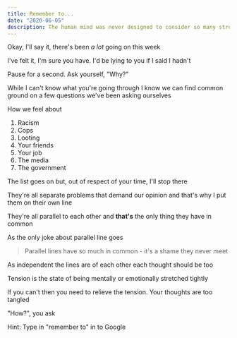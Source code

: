 ```yaml
---
title: Remember to...
date: "2020-06-05"
description: The human mind was never designed to consider so many strong signals at the same time
---
```


Okay, I'll say it, there's been _a lot_ going on this week

I've felt it, I'm sure you have. I'd be lying to you if I said I hadn't

Pause for a second. Ask yourself, "Why?"

While I can't know what you're going through I know we can find common ground on a few questions we've been asking ourselves

How we feel about

1. Racism
2. Cops
3. Looting
4. Your friends
5. Your job
6. The media
7. The government

The list goes on but, out of respect of your time, I'll stop there

They're all separate problems that demand our opinion and that's why I put them on their own line

They're all parallel to each other and **that's** the only thing they have in common

As the only joke about parallel line goes

> Parallel lines have so much in common - it's a shame they never meet

As independent the lines are of each other each thought should be too

Tension is the state of being mentally or emotionally stretched tightly

If you can't then you need to relieve the tension. Your thoughts are too tangled

"How?", you ask

Hint: Type in "remember to" in to Google
